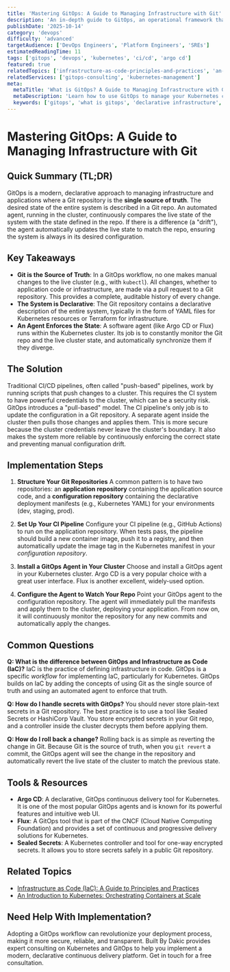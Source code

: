 ```yaml
---
title: 'Mastering GitOps: A Guide to Managing Infrastructure with Git'
description: 'An in-depth guide to GitOps, an operational framework that uses Git as the single source of truth for declarative infrastructure and application deployment.'
publishDate: '2025-10-14'
category: 'devops'
difficulty: 'advanced'
targetAudience: ['DevOps Engineers', 'Platform Engineers', 'SREs']
estimatedReadingTime: 11
tags: ['gitops', 'devops', 'kubernetes', 'ci/cd', 'argo cd']
featured: true
relatedTopics: ['infrastructure-as-code-principles-and-practices', 'an-introduction-to-kubernetes']
relatedServices: ['gitops-consulting', 'kubernetes-management']
meta:
  metaTitle: 'What is GitOps? A Guide to Managing Infrastructure with Git'
  metaDescription: 'Learn how to use GitOps to manage your Kubernetes clusters and applications. This guide explains the core principles of GitOps and introduces tools like Argo CD and Flux.'
  keywords: ['gitops', 'what is gitops', 'declarative infrastructure', 'argo cd', 'flux']
---
```


# Mastering GitOps: A Guide to Managing Infrastructure with Git

## Quick Summary (TL;DR)

GitOps is a modern, declarative approach to managing infrastructure and applications where a Git repository is the **single source of truth**. The desired state of the entire system is described in a Git repo. An automated agent, running in the cluster, continuously compares the live state of the system with the state defined in the repo. If there is a difference (a "drift"), the agent automatically updates the live state to match the repo, ensuring the system is always in its desired configuration.

## Key Takeaways

- **Git is the Source of Truth**: In a GitOps workflow, no one makes manual changes to the live cluster (e.g., with `kubectl`). All changes, whether to application code or infrastructure, are made via a pull request to a Git repository. This provides a complete, auditable history of every change.
- **The System is Declarative**: The Git repository contains a declarative description of the entire system, typically in the form of YAML files for Kubernetes resources or Terraform for infrastructure.
- **An Agent Enforces the State**: A software agent (like Argo CD or Flux) runs within the Kubernetes cluster. Its job is to constantly monitor the Git repo and the live cluster state, and automatically synchronize them if they diverge.

## The Solution

Traditional CI/CD pipelines, often called "push-based" pipelines, work by running scripts that push changes to a cluster. This requires the CI system to have powerful credentials to the cluster, which can be a security risk. GitOps introduces a "pull-based" model. The CI pipeline's only job is to update the configuration in a Git repository. A separate agent inside the cluster then pulls those changes and applies them. This is more secure because the cluster credentials never leave the cluster's boundary. It also makes the system more reliable by continuously enforcing the correct state and preventing manual configuration drift.

## Implementation Steps

1.  **Structure Your Git Repositories**
    A common pattern is to have two repositories: an **application repository** containing the application source code, and a **configuration repository** containing the declarative deployment manifests (e.g., Kubernetes YAML) for your environments (dev, staging, prod).

2.  **Set Up Your CI Pipeline**
    Configure your CI pipeline (e.g., GitHub Actions) to run on the application repository. When tests pass, the pipeline should build a new container image, push it to a registry, and then automatically update the image tag in the Kubernetes manifest in your _configuration repository_.

3.  **Install a GitOps Agent in Your Cluster**
    Choose and install a GitOps agent in your Kubernetes cluster. Argo CD is a very popular choice with a great user interface. Flux is another excellent, widely-used option.

4.  **Configure the Agent to Watch Your Repo**
    Point your GitOps agent to the configuration repository. The agent will immediately pull the manifests and apply them to the cluster, deploying your application. From now on, it will continuously monitor the repository for any new commits and automatically apply the changes.

## Common Questions

**Q: What is the difference between GitOps and Infrastructure as Code (IaC)?**
IaC is the practice of defining infrastructure in code. GitOps is a specific _workflow_ for implementing IaC, particularly for Kubernetes. GitOps builds on IaC by adding the concepts of using Git as the single source of truth and using an automated agent to enforce that truth.

**Q: How do I handle secrets with GitOps?**
You should never store plain-text secrets in a Git repository. The best practice is to use a tool like Sealed Secrets or HashiCorp Vault. You store encrypted secrets in your Git repo, and a controller inside the cluster decrypts them before applying them.

**Q: How do I roll back a change?**
Rolling back is as simple as reverting the change in Git. Because Git is the source of truth, when you `git revert` a commit, the GitOps agent will see the change in the repository and automatically revert the live state of the cluster to match the previous state.

## Tools & Resources

- **Argo CD**: A declarative, GitOps continuous delivery tool for Kubernetes. It is one of the most popular GitOps agents and is known for its powerful features and intuitive web UI.
- **Flux**: A GitOps tool that is part of the CNCF (Cloud Native Computing Foundation) and provides a set of continuous and progressive delivery solutions for Kubernetes.
- **Sealed Secrets**: A Kubernetes controller and tool for one-way encrypted secrets. It allows you to store secrets safely in a public Git repository.

## Related Topics

- [Infrastructure as Code (IaC): A Guide to Principles and Practices](/category/devops/infrastructure-as-code-principles-and-practices)
- [An Introduction to Kubernetes: Orchestrating Containers at Scale](/category/devops/an-introduction-to-kubernetes)

## Need Help With Implementation?

Adopting a GitOps workflow can revolutionize your deployment process, making it more secure, reliable, and transparent. Built By Dakic provides expert consulting on Kubernetes and GitOps to help you implement a modern, declarative continuous delivery platform. Get in touch for a free consultation.
